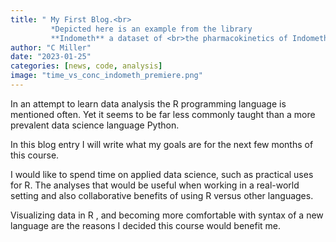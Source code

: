 ```yaml
---
title: " My First Blog.<br>
         *Depicted here is an example from the library    
         **Indometh** a dataset of <br>the pharmacokinetics of Indomethacin*"
author: "C Miller"
date: "2023-01-25"
categories: [news, code, analysis]
image: "time_vs_conc_indometh_premiere.png"
---
```


In an attempt to learn data analysis the R programming language is mentioned often. Yet it seems to be far less commonly taught than a more prevalent data science language Python.

In this blog entry I will write what my goals are for the next few months of this course.

I would like to spend time on applied data science, such as practical uses for R. The analyses that would be useful when working in a real-world setting and also collaborative benefits of using R versus other languages.

Visualizing data in R , and becoming more comfortable with syntax of a new language are the reasons I decided this course would benefit me.
